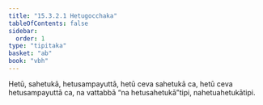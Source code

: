 ```yaml
---
title: "15.3.2.1 Hetugocchaka"
tableOfContents: false
sidebar:
  order: 1
type: "tipitaka"
basket: "ab"
book: "vbh"
---
```



<DynamicBreadcrumb />

<Division number="750" book="vbh" bookNo="30" page="320">

<Paragraph number="2195" book="vbh">
Hetū, sahetukā, hetusampayuttā, hetū ceva sahetukā ca, hetū ceva hetusampayuttā ca, na vattabbā “na hetusahetukā”tipi, nahetuahetukātipi.
</Paragraph>
</Division>